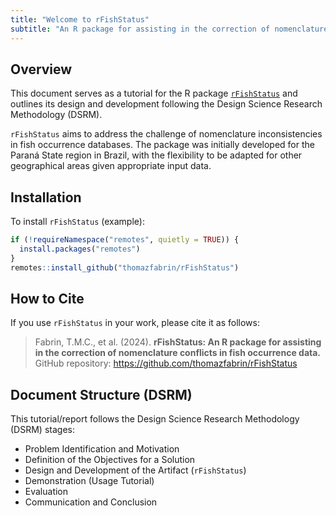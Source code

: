 ```yaml
---
title: "Welcome to rFishStatus"
subtitle: "An R package for assisting in the correction of nomenclature conflicts in fish occurrence data"
---
```


## Overview

This document serves as a tutorial for the R package [`rFishStatus`](https://github.com/thomazfabrin/rFishStatus) and outlines its design and development following the Design Science Research Methodology (DSRM).

`rFishStatus` aims to address the challenge of nomenclature inconsistencies
in fish occurrence databases. The package was initially developed for the Paraná State region in Brazil,
with the flexibility to be adapted for other geographical areas given appropriate input data.

## Installation

To install `rFishStatus` (example):

```r
if (!requireNamespace("remotes", quietly = TRUE)) {
  install.packages("remotes")
}
remotes::install_github("thomazfabrin/rFishStatus")
```

## How to Cite

If you use `rFishStatus` in your work, please cite it as follows:

> Fabrin, T.M.C., et al. (2024). **rFishStatus: An R package for assisting in the correction of nomenclature conflicts in fish occurrence data.** GitHub repository: [https://github.com/thomazfabrin/rFishStatus](https://github.com/thomazfabrin/rFishStatus)

## Document Structure (DSRM)

This tutorial/report follows the Design Science Research Methodology (DSRM) stages:

* Problem Identification and Motivation
* Definition of the Objectives for a Solution
* Design and Development of the Artifact (`rFishStatus`)
* Demonstration (Usage Tutorial)
* Evaluation
* Communication and Conclusion

